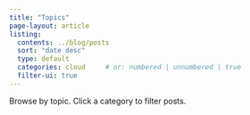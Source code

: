```yaml
---
title: "Topics"
page-layout: article
listing:
  contents: ../blog/posts
  sort: "date desc"
  type: default
  categories: cloud     # or: numbered | unnumbered | true
  filter-ui: true
---
```


Browse by topic. Click a category to filter posts.

